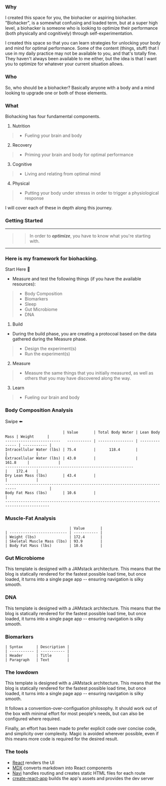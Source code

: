 <div>

### Why

I created this space for you, the biohacker or aspiring biohacker. "Biohacker", is a somewhat confusing and loaded term, but at a super high level, a biohacker is someone who is looking to optimize their performance (both physically and cognitively) through self-experimentation.

I created this space so that you can learn strategies for unlocking your body and mind for optimal performance. Some of the content (things, stuff) that I use in my daily practice may not be available to you, and that's totally fine. They haven't always been available to me either, but the idea is that I want you to optimize for whatever your current situation allows.

### Who

So, who should be a biohacker? Basically anyone with a body and a mind looking to upgrade one or both of those elements.

### What

Biohacking has four fundamental components.

1. Nutrition
> - Fueling your brain and body
2. Recovery
> - Priming your brain and body for optimal performance
3. Cognitive
> - Living and relating from optimal mind
4. Physical
> - Putting your body under stresss in order to trigger a physiological response

I will cover each of these in depth along this journey. 

### Getting Started

***

>> In order to ***optimize***, you have to know what you're starting with.

*** 

### Here is my framework for biohacking.

Start Here 🚀  
- Measure and test the following things (if you have the available resources):
> - Body Composition
> - Biomarkers
> - Sleep
> - Gut Microbiome
> - DNA

1. Build
- During the build phase, you are creating a protocoal based on the data gathered during the Measure phase.
>- Design the experiment(s)
>- Run the experiment(s)
2. Measure
>- Measure the same things that you initially measured, as well as others that you may have discovered along the way.
3. Learn
>- Fueling our brain and body

### Body Composition Analysis 
Swipe :arrow_left:

```
                          | Value       | Total Body Water | Lean Body Mass | Weight      |
-------------------------   ----------- | ---------------- | -------------- | ----------- |                                   
Intracellular Water (lbs) | 75.4        |      118.4       |                |             |
Extracellular Water (lbs) | 43.0        |                  |      161.8     |             |
----------------------------------------------------------                  |    172.4    |
Dry Lean Mass (lbs)       | 43.4        |                                   |             |
---------------------------------------------------------------------------               |
Body Fat Mass (lbs)       | 10.6        |                                                 |
------------------------------------------------------------------------------------------
```

### Muscle-Fat Analysis 

```
                             | Value       |
| -------------------------- | ----------- |
| Weight (lbs)               | 172.4       |
| Skeletal Muscle Mass (lbs) | 93.9        |
| Body Fat Mass (lbs)        | 10.6        |
```

### Gut Microbiome

This template is designed with a JAMstack architecture. This means that the blog is statically rendered for the fastest possible load time, but once loaded, it turns into a single page app -- ensuring navigation is silky smooth.

### DNA

This template is designed with a JAMstack architecture. This means that the blog is statically rendered for the fastest possible load time, but once loaded, it turns into a single page app -- ensuring navigation is silky smooth.

### Biomarkers

```
| Syntax      | Description |
| ----------- | ----------- |
| Header      | Title       |
| Paragraph   | Text        |
```

###  The lowdown

This template is designed with a JAMstack architecture. This means that the blog is statically rendered for the fastest possible load time, but once loaded, it turns into a single page app -- ensuring navigation is silky smooth.

It follows a convention-over-configuation philosophy. It should work out of the box with minimal effort for most people's needs, but can also be configured where required.

Finally, an effort has been made to prefer explicit code over concise code, and simplicity over complexity. Magic is avoided wherever possible, even if this means more code is required for the desired result.


### The tools

- [React](https://reactjs.org) renders the UI
- [MDX](https://mdxjs.com) converts markdown into React components
- [Navi](https://frontarm.com/navi/) handles routing and creates static HTML files for each route
- [create-react-app](https://reactjs.org/docs/create-a-new-react-app.html) builds the app's assets and provides the dev server

</div>